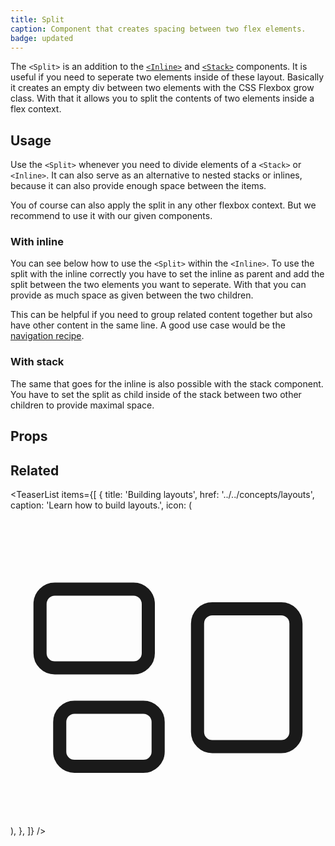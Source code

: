 ```yaml
---
title: Split
caption: Component that creates spacing between two flex elements.
badge: updated
---
```


The `<Split>` is an addition to the [`<Inline>`](/components/inline/) and [`<Stack>`](/component/stack/) components. It is useful if you need to seperate two elements inside of these layout. Basically it creates an empty div between two elements with the CSS Flexbox grow class. With that it allows you to split the contents of two elements inside a flex context.

## Usage

Use the `<Split>` whenever you need to divide elements of a `<Stack>` or `<Inline>`. It can also serve as an alternative to nested stacks or inlines, because it can also provide enough space between the items.

You of course can also apply the split in any other flexbox context. But we recommend to use it with our given components.

### With inline

You can see below how to use the `<Split>` within the `<Inline>`.
To use the split with the inline correctly you have to set the inline as parent and add the split between the two elements you want to seperate.
With that you can provide as much space as given between the two children.

This can be helpful if you need to group related content together but also have other content in the same line. A good use case would be the [navigation recipe](../../recipes/navigation-recipes).

<ComponentDemo file="./split-inline.demo.tsx" />

### With stack

The same that goes for the inline is also possible with the stack component. You have to set the split as child inside of the stack between two other children to provide maximal space.

<ComponentDemo file="./split-stack.demo.tsx" />

## Props

<StorybookHintMessage component={title} />

<PropsTable component={title} />

## Related

<TeaserList
  items={[
    {
      title: 'Building layouts',
      href: '../../concepts/layouts',
      caption: 'Learn how to build layouts.',
      icon: (
        <svg
          xmlns="http://www.w3.org/2000/svg"
          fill="none"
          viewBox="0 0 24 24"
          strokeWidth={1.5}
          stroke="currentColor"
          className="size-6"
        >
          <path
            strokeLinecap="round"
            strokeLinejoin="round"
            d="M2.25 7.125C2.25 6.504 2.754 6 3.375 6h6c.621 0 1.125.504 1.125 1.125v3.75c0 .621-.504 1.125-1.125 1.125h-6a1.125 1.125 0 0 1-1.125-1.125v-3.75ZM14.25 8.625c0-.621.504-1.125 1.125-1.125h5.25c.621 0 1.125.504 1.125 1.125v8.25c0 .621-.504 1.125-1.125 1.125h-5.25a1.125 1.125 0 0 1-1.125-1.125v-8.25ZM3.75 16.125c0-.621.504-1.125 1.125-1.125h5.25c.621 0 1.125.504 1.125 1.125v2.25c0 .621-.504 1.125-1.125 1.125h-5.25a1.125 1.125 0 0 1-1.125-1.125v-2.25Z"
          />
        </svg>
      ),
    },
  ]}
/>
